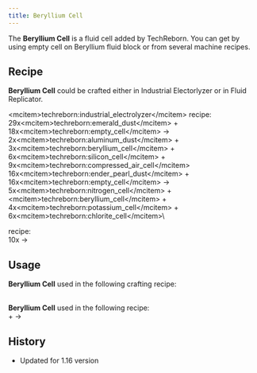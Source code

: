 ```yaml
---
title: Beryllium Cell
---
```


<ItemImage file="beryllium_cell" alt="Beryllium Cell" size="200" />

The **Beryllium Cell** is a fluid cell added by TechReborn. You can get by using empty cell on Beryllium fluid block or from several machine recipes.

## Recipe

**Beryllium Cell** could be crafted either in Industrial Electorlyzer or in Fluid Replicator.

\<mcitem\>techreborn:industrial_electrolyzer\</mcitem\> recipe:\
29x\<mcitem\>techreborn:emerald_dust\</mcitem\> + 18x\<mcitem\>techreborn:empty_cell\</mcitem\> -\> 2x\<mcitem\>techreborn:aluminum_dust\</mcitem\> + 3x\<mcitem\>techreborn:beryllium_cell\</mcitem\> + 6x\<mcitem\>techreborn:silicon_cell\</mcitem\> + 9x\<mcitem\>techreborn:compressed_air_cell\</mcitem\>\
16x\<mcitem\>techreborn:ender_pearl_dust\</mcitem\> + 16x\<mcitem\>techreborn:empty_cell\</mcitem\> -\> 5x\<mcitem\>techreborn:nitrogen_cell\</mcitem\> + \<mcitem\>techreborn:beryllium_cell\</mcitem\> + 4x\<mcitem\>techreborn:potassium_cell\</mcitem\> + 6x\<mcitem\>techreborn:chlorite_cell\</mcitem\>\

<McItem slug="techreborn:fluid_replicator"/> recipe:\
10x<McItem slug="techreborn:UU_matter"/> -\> <McItem slug="techreborn:beryllium_cell"/>

## Usage

**Beryllium Cell** used in the following crafting recipe: 

<CraftingTable recipe="input air techreborn:neutron_reflector air input techreborn:neutron_reflector techreborn:beryllium_cell techreborn:neutron_reflector input air techreborn:neutron_reflector air output techreborn:thick_neutron_reflector" />

\
**Beryllium Cell** used in the following <McItem slug="techreborn:fusion_reactor"/> recipe:\
<McItem slug="techreborn:beryllium_cell"/> + <McItem slug="techreborn:wolframium_cell"/> -\> <McItem slug="techreborn:platinum_dust"/>

## History

- Updated for 1.16 version
